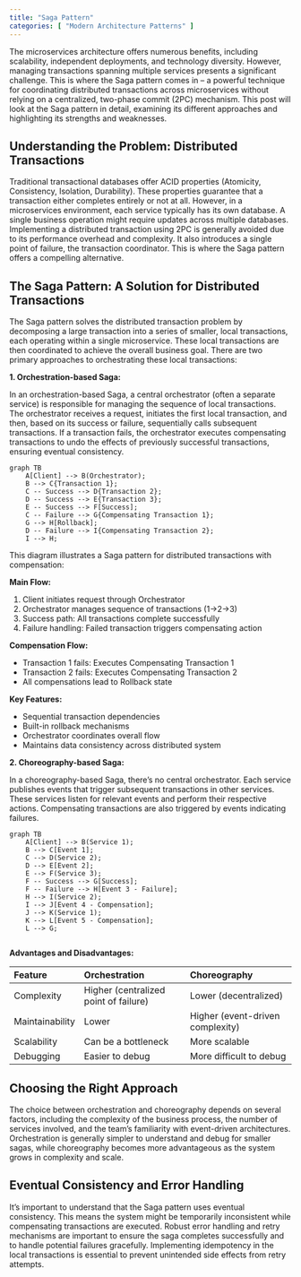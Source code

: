 ```yaml
---
title: "Saga Pattern"
categories: [ "Modern Architecture Patterns" ]
---
```


The microservices architecture offers numerous benefits, including scalability, independent deployments, and technology diversity. However, managing transactions spanning multiple services presents a significant challenge. This is where the Saga pattern comes in – a powerful technique for coordinating distributed transactions across microservices without relying on a centralized, two-phase commit (2PC) mechanism. This post will look at the Saga pattern in detail, examining its different approaches and highlighting its strengths and weaknesses.

## Understanding the Problem: Distributed Transactions

Traditional transactional databases offer ACID properties (Atomicity, Consistency, Isolation, Durability). These properties guarantee that a transaction either completes entirely or not at all. However, in a microservices environment, each service typically has its own database. A single business operation might require updates across multiple databases. Implementing a distributed transaction using 2PC is generally avoided due to its performance overhead and complexity. It also introduces a single point of failure, the transaction coordinator. This is where the Saga pattern offers a compelling alternative.

## The Saga Pattern: A Solution for Distributed Transactions

The Saga pattern solves the distributed transaction problem by decomposing a large transaction into a series of smaller, local transactions, each operating within a single microservice. These local transactions are then coordinated to achieve the overall business goal. There are two primary approaches to orchestrating these local transactions:

**1. Orchestration-based Saga:**

In an orchestration-based Saga, a central orchestrator (often a separate service) is responsible for managing the sequence of local transactions. The orchestrator receives a request, initiates the first local transaction, and then, based on its success or failure, sequentially calls subsequent transactions. If a transaction fails, the orchestrator executes compensating transactions to undo the effects of previously successful transactions, ensuring eventual consistency.

```mermaid
graph TB
    A[Client] --> B(Orchestrator);
    B --> C{Transaction 1};
    C -- Success --> D{Transaction 2};
    D -- Success --> E{Transaction 3};
    E -- Success --> F[Success];
    C -- Failure --> G{Compensating Transaction 1};
    G --> H[Rollback];
    D -- Failure --> I{Compensating Transaction 2};
    I --> H;
```

This diagram illustrates a Saga pattern for distributed transactions with compensation:

**Main Flow:**

1. Client initiates request through Orchestrator
2. Orchestrator manages sequence of transactions (1→2→3)
3. Success path: All transactions complete successfully
4. Failure handling: Failed transaction triggers compensating action

**Compensation Flow:**

- Transaction 1 fails: Executes Compensating Transaction 1
- Transaction 2 fails: Executes Compensating Transaction 2
- All compensations lead to Rollback state

**Key Features:**

- Sequential transaction dependencies
- Built-in rollback mechanisms
- Orchestrator coordinates overall flow
- Maintains data consistency across distributed system

**2. Choreography-based Saga:**

In a choreography-based Saga, there's no central orchestrator. Each service publishes events that trigger subsequent transactions in other services. These services listen for relevant events and perform their respective actions. Compensating transactions are also triggered by events indicating failures.

```mermaid
graph TB
    A[Client] --> B(Service 1);
    B --> C[Event 1];
    C --> D(Service 2);
    D --> E[Event 2];
    E --> F(Service 3);
    F -- Success --> G[Success];
    F -- Failure --> H[Event 3 - Failure];
    H --> I(Service 2);
    I --> J[Event 4 - Compensation];
    J --> K(Service 1);
    K --> L[Event 5 - Compensation];
    L --> G;


```

**Advantages and Disadvantages:**

| Feature | Orchestration | Choreography |
|:----------------|:---------------------------|:---------------------------|
| Complexity | Higher (centralized point of failure) | Lower (decentralized) |
| Maintainability | Lower | Higher (event-driven complexity) |
| Scalability | Can be a bottleneck | More scalable |
| Debugging | Easier to debug | More difficult to debug |

## Choosing the Right Approach

The choice between orchestration and choreography depends on several factors, including the complexity of the business process, the number of services involved, and the team's familiarity with event-driven architectures. Orchestration is generally simpler to understand and debug for smaller sagas, while choreography becomes more advantageous as the system grows in complexity and scale.

## Eventual Consistency and Error Handling

It's important to understand that the Saga pattern uses eventual consistency. This means the system might be temporarily inconsistent while compensating transactions are executed. Robust error handling and retry mechanisms are important to ensure the saga completes successfully and to handle potential failures gracefully. Implementing idempotency in the local transactions is essential to prevent unintended side effects from retry attempts.
